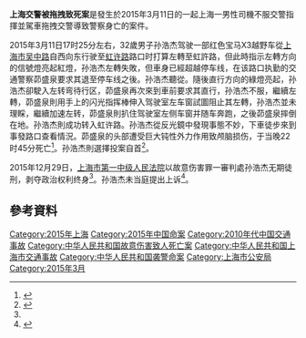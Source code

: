 '''上海交警被拖拽致死案'''是發生於2015年3月11日的一起上海一男性司機不服交警指揮並駕車拖拽交警導致警察身亡的案件。

2015年3月11日17时25分左右，32歲男子孙浩杰驾驶一部红色宝马X3越野车從[[上海市|上海市]][[吴中路|吴中路]]自西向东行驶至[[虹许路|虹许路]]路口时打算左轉至虹許路，但此時指示左轉方向的信號燈亮起紅燈，孙浩杰左轉失敗，但車身已經超越停车线，在该路口执勤的交通警察茆盛泉要求其退至停车线之後。孙浩杰聽從。隨後直行方向的綠燈亮起，孙浩杰卻駛入左转弯待行区，茆盛泉再次來到車前要求其直行，孙浩杰不服，繼續左轉，茆盛泉則用手上的闪光指挥棒伸入驾驶室左车窗試圖阻止其左轉，孙浩杰並未理睬，繼續加速左转，茆盛泉則扒住驾驶室左侧车窗并随车奔跑，之後茆盛泉摔倒在地。孙浩杰則成功转入虹许路。孙浩杰從反光鏡中發現事態不妙，下車徒步來到事發路口查看情況。茆盛泉的头部遭受巨大钝性外力作用致颅脑损伤，于当晚22时45分死亡<ref name=xinhua>{{cite news |title=新华网追问交警遭拖拽案:无期徒刑能否终止暴力袭警 |url=https://china.huanqiu.com/article/9CaKrnJSLak |publisher=新华网}}</ref>。孙浩杰則選擇投案自首<ref>{{cite news |title=上海交警被拖行致死案宣判 肇事司机被判无期 |url=https://auto.hangzhou.com.cn/xxzx/content/2015-12/29/content_6027847.htm |publisher=新民网}}</ref>。

2015年12月29日，[[上海市第一中级人民法院|上海市第一中级人民法院]]以故意伤害罪一審判處孙浩杰无期徒刑，剥夺政治权利终身<ref name=xinhua/>。孙浩杰未当庭提出上诉<ref>{{cite news |title=宝马男拖拽交警致死被判无期 |url=http://news.sohu.com/20151231/n433121296.shtml |publisher=东方早报 |accessdate=2020-12-13 |archive-date=2017-04-11 |archive-url=https://web.archive.org/web/20170411164843/http://news.sohu.com/20151231/n433121296.shtml }}</ref>。

== 參考資料 ==
{{Reflist|2}}

[[Category:2015年上海|Category:2015年上海]]
[[Category:2015年中国命案|Category:2015年中国命案]]
[[Category:2010年代中国交通事故|Category:2010年代中国交通事故]]
[[Category:中华人民共和国故意伤害致人死亡案|Category:中华人民共和国故意伤害致人死亡案]]
[[Category:中华人民共和国上海市交通事故|Category:中华人民共和国上海市交通事故]]
[[Category:中华人民共和国袭警命案|Category:中华人民共和国袭警命案]]
[[Category:上海市公安局|Category:上海市公安局]]
[[Category:2015年3月|Category:2015年3月]]